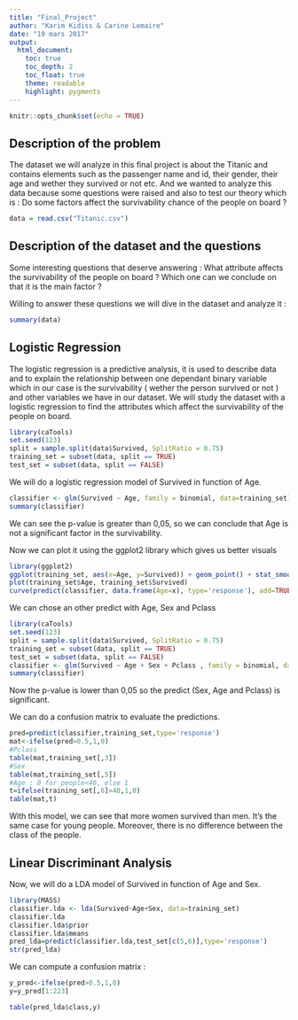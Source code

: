 ```yaml
---
title: "Final_Project"
author: "Karim Kidiss & Carine Lemaire"
date: "19 mars 2017"
output:
  html_document:
    toc: true
    toc_depth: 2
    toc_float: true
    theme: readable
    highlight: pygments
---
```


```r
knitr::opts_chunk$set(echo = TRUE)
```

## Description of the problem

The dataset we will analyze in this final project is about the Titanic and contains elements such as the passenger name and id, their gender, their age and wether they survived or not etc. And we wanted to analyze this data because some questions were raised and also to test our theory which is : Do some factors affect the survivability chance of the people on board ? 


```r
data = read.csv("Titanic.csv")
```

## Description of the dataset and the questions 

Some interesting questions that deserve answering : 
What attribute affects the survivability of the people on board ? Which one can we conclude on that it is the main factor ? 

Willing to answer these questions we will dive in the dataset and analyze it :

```r
summary(data)
```

## Logistic Regression

The logistic regression is a predictive analysis, it is used to describe data and to explain the relationship between one dependant binary variable which in our case is the survivability ( wether the person survived or not ) and other variables we have in our dataset.
We will study the dataset with a logistic regression to find the attributes which affect the survivability of the people on board. 

```r
library(caTools)
set.seed(123)
split = sample.split(data$Survived, SplitRatio = 0.75)
training_set = subset(data, split == TRUE)
test_set = subset(data, split == FALSE)
```

We will do a logistic regression model of Survived in function of Age.

```r
classifier <- glm(Survived ~ Age, family = binomial, data=training_set)
summary(classifier)
```

We can see the p-value is greater than 0,05, so we can conclude that Age is not a significant factor in the survivability.

Now we can plot it using the ggplot2 library which gives us better visuals 

```r
library(ggplot2)
ggplot(training_set, aes(x=Age, y=Survived)) + geom_point() + stat_smooth(method = "glm", method.args = list(family ="binomial"), se=FALSE)
plot(training_set$Age, training_set$Survived)
curve(predict(classifier, data.frame(Age=x), type='response'), add=TRUE)
```

We can chose an other predict with Age, Sex and Pclass

```r
library(caTools)
set.seed(123)
split = sample.split(data$Survived, SplitRatio = 0.75)
training_set = subset(data, split == TRUE)
test_set = subset(data, split == FALSE)
classifier <- glm(Survived ~ Age + Sex + Pclass , family = binomial, data=training_set)
summary(classifier)
```

Now the p-value is lower than 0,05 so the predict (Sex, Age and Pclass) is significant.

We can do a confusion matrix to evaluate the predictions.

```r
pred=predict(classifier,training_set,type='response')
mat<-ifelse(pred>0.5,1,0)
#Pclass
table(mat,training_set[,3])
#Sex
table(mat,training_set[,5])
#Age : 0 for people<40, else 1
t=ifelse(training_set[,6]>40,1,0)
table(mat,t)
```

With this model, we can see that more women survived than men. It's the same case for young people. Moreover, there is no difference between the class of the people.


## Linear Discriminant Analysis

Now, we will do a LDA model of Survived in function of Age and Sex.

```r
library(MASS)
classifier.lda <- lda(Survived~Age+Sex, data=training_set)
classifier.lda
classifier.lda$prior
classifier.lda$means
pred_lda=predict(classifier.lda,test_set[c(5,6)],type='response')
str(pred_lda)
```

We can compute a confusion matrix :

```r
y_pred<-ifelse(pred>0.5,1,0)
y=y_pred[1:223]

table(pred_lda$class,y)
```
